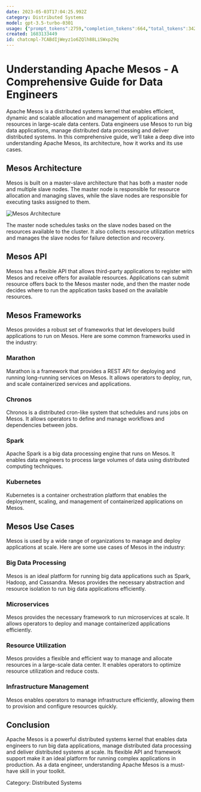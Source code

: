 ```yaml
---
date: 2023-05-03T17:04:25.992Z
category: Distributed Systems
model: gpt-3.5-turbo-0301
usage: {"prompt_tokens":2759,"completion_tokens":664,"total_tokens":3423}
created: 1683133449
id: chatcmpl-7CABdIjWeyz1o6ZQlh88LiSWxp29q
---
```


# Understanding Apache Mesos - A Comprehensive Guide for Data Engineers

Apache Mesos is a distributed systems kernel that enables efficient, dynamic and scalable allocation and management of applications and resources in large-scale data centers. Data engineers use Mesos to run big data applications, manage distributed data processing and deliver distributed systems. In this comprehensive guide, we'll take a deep dive into understanding Apache Mesos, its architecture, how it works and its use cases.

## Mesos Architecture

Mesos is built on a master-slave architecture that has both a master node and multiple slave nodes. The master node is responsible for resource allocation and managing slaves, while the slave nodes are responsible for executing tasks assigned to them.

![Mesos Architecture](https://mesos.apache.org/assets/img/documentation/architecture3.jpg "Mesos Architecture")

The master node schedules tasks on the slave nodes based on the resources available to the cluster. It also collects resource utilization metrics and manages the slave nodes for failure detection and recovery.

## Mesos API

Mesos has a flexible API that allows third-party applications to register with Mesos and receive offers for available resources. Applications can submit resource offers back to the Mesos master node, and then the master node decides where to run the application tasks based on the available resources.

## Mesos Frameworks

Mesos provides a robust set of frameworks that let developers build applications to run on Mesos. Here are some common frameworks used in the industry:

### Marathon

Marathon is a framework that provides a REST API for deploying and running long-running services on Mesos. It allows operators to deploy, run, and scale containerized services and applications.

### Chronos

Chronos is a distributed cron-like system that schedules and runs jobs on Mesos. It allows operators to define and manage workflows and dependencies between jobs.

### Spark

Apache Spark is a big data processing engine that runs on Mesos. It enables data engineers to process large volumes of data using distributed computing techniques.

### Kubernetes

Kubernetes is a container orchestration platform that enables the deployment, scaling, and management of containerized applications on Mesos.

## Mesos Use Cases

Mesos is used by a wide range of organizations to manage and deploy applications at scale. Here are some use cases of Mesos in the industry:

### Big Data Processing

Mesos is an ideal platform for running big data applications such as Spark, Hadoop, and Cassandra. Mesos provides the necessary abstraction and resource isolation to run big data applications efficiently.

### Microservices

Mesos provides the necessary framework to run microservices at scale. It allows operators to deploy and manage containerized applications efficiently.

### Resource Utilization

Mesos provides a flexible and efficient way to manage and allocate resources in a large-scale data center. It enables operators to optimize resource utilization and reduce costs.

### Infrastructure Management

Mesos enables operators to manage infrastructure efficiently, allowing them to provision and configure resources quickly.

## Conclusion

Apache Mesos is a powerful distributed systems kernel that enables data engineers to run big data applications, manage distributed data processing and deliver distributed systems at scale. Its flexible API and framework support make it an ideal platform for running complex applications in production. As a data engineer, understanding Apache Mesos is a must-have skill in your toolkit.

Category: Distributed Systems